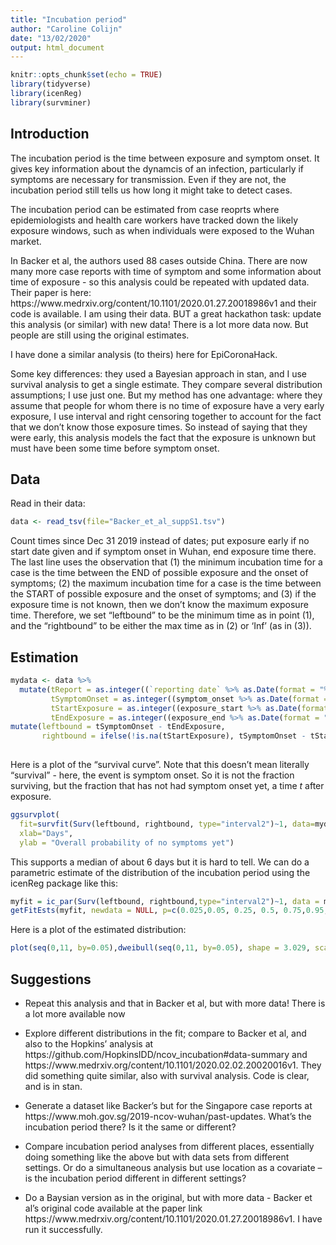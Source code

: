 ```yaml
---
title: "Incubation period"
author: "Caroline Colijn"
date: "13/02/2020"
output: html_document
---
```


```r
knitr::opts_chunk$set(echo = TRUE)
library(tidyverse)
library(icenReg)
library(survminer)
```


## Introduction

The incubation period is the time between exposure and symptom onset. It gives key information about the dynamcis of an infection, particularly if symptoms are necessary for transmission. Even if they are not, the incubation period still tells us how long it might take to detect cases.

The incubation period can be estimated from case reoprts where epidemiologists and health care workers have tracked down the likely exposure windows, such as when individuals were exposed to the Wuhan market.

In Backer et al, the authors used 88 cases outside China. There are now many more case reports with time of symptom and some information about time of exposure - so this analysis could be repeated with updated data.  Their paper is here: https://www.medrxiv.org/content/10.1101/2020.01.27.20018986v1 and their code is available. I am using their data. BUT a great hackathon task: update this analysis (or similar) with new data! There is a lot more data now. But people are still using the original estimates. 

I have done a similar analysis (to theirs) here for EpiCoronaHack.

Some key differences: they used a Bayesian approach in stan, and I use survival analysis to get a single estimate. They compare several distribution assumptions; I use just one. But my method has one advantage: where they assume that people for whom there is no time of exposure have a very early exposure, I use interval and right censoring together to account for the fact that we don't know those exposure times. So instead of saying that they were early, this analysis models the fact that the exposure is unknown but must have been some time before symptom onset. 

## Data 
Read in their data: 

```r
data <- read_tsv(file="Backer_et_al_suppS1.tsv") 
```

Count times since Dec 31 2019 instead of dates; put exposure early if no start date given
 and if symptom onset in Wuhan, end exposure time there. The last line uses the observation that (1) the minimum incubation time for a case is the time between the END of possible exposure and the onset of symptoms; (2) the maximum incubation time for a case is the time between the START of possible exposure and the onset of symptoms; and (3) if the exposure time is not known, then we don't know the maximum exposure time. Therefore, we set "leftbound" to be the minimum time as in point (1), and the "rightbound" to be either the max time as in (2) or 'Inf' (as in (3)). 


## Estimation 

```r
mydata <- data %>% 
  mutate(tReport = as.integer((`reporting date` %>% as.Date(format = "%m/%d/%Y")) - as.Date("2019-12-31")),
         tSymptomOnset = as.integer((symptom_onset %>% as.Date(format = "%m/%d/%Y")) - as.Date("2019-12-31")),
         tStartExposure = as.integer((exposure_start %>% as.Date(format = "%m/%d/%Y")) - as.Date("2019-12-31")),
         tEndExposure = as.integer((exposure_end %>% as.Date(format = "%m/%d/%Y")) - as.Date("2019-12-31"))) %>%
mutate(leftbound = tSymptomOnset - tEndExposure, 
       rightbound = ifelse(!is.na(tStartExposure), tSymptomOnset - tStartExposure, Inf))
  
```


Here is a plot of the "survival curve". Note that this doesn't mean literally "survival" - here, the event is symptom onset. So it is not the fraction surviving, but the fraction that has not had symptom onset yet, a time $t$ after exposure. 

```r
ggsurvplot(
  fit=survfit(Surv(leftbound, rightbound, type="interval2")~1, data=mydata), 
  xlab="Days",
  ylab = "Overall probability of no symptoms yet")
```

This supports a median of about 6 days but it is hard to tell. 
We can do a parametric estimate of the distribution of the incubation period using the icenReg package like this: 

```r
myfit = ic_par(Surv(leftbound, rightbound,type="interval2")~1, data = mydata,dist="weibull")
getFitEsts(myfit, newdata = NULL, p=c(0.025,0.05, 0.25, 0.5, 0.75,0.95,0.975)) # great 6.266 days median 
```

Here is a plot of the estimated distribution: 

```r
plot(seq(0,11, by=0.05),dweibull(seq(0,11, by=0.05), shape = 3.029, scale = 7.073))
```


## Suggestions

* Repeat this analysis and that in Backer et al, but with more data! There is a lot more available now

* Explore different distributions in the fit; compare to Backer et al, and also to the Hopkins' analysis at https://github.com/HopkinsIDD/ncov_incubation#data-summary and https://www.medrxiv.org/content/10.1101/2020.02.02.20020016v1. They did something quite similar, also with survival analysis. Code is clear, and is in stan. 

* Generate a dataset like Backer's but for the Singapore case reports at https://www.moh.gov.sg/2019-ncov-wuhan/past-updates. What's the incubation period there? Is it the same or different? 

* Compare incubation period analyses from different places, essentially doing something like the above but with data sets from different settings. Or do a simultaneous analysis but use location as a covariate -- is the incubation period different in different settings? 

* Do a Baysian version as in the original, but with more data - Backer et al's original code available at the paper link https://www.medrxiv.org/content/10.1101/2020.01.27.20018986v1. I have run it successfully. 
